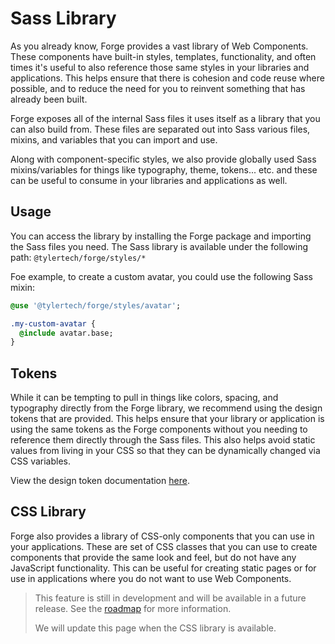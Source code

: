 
<Meta title="Getting Started/Sass Library" />

# Sass Library

As you already know, Forge provides a vast library of Web Components. These components have built-in styles, templates, functionality, and often times
it's useful to also reference those same styles in your libraries and applications. This helps ensure that there is cohesion and code reuse where possible,
and to reduce the need for you to reinvent something that has already been built.

Forge exposes all of the internal Sass files it uses itself as a library that you can also build from. These files are separated out into Sass various files,
mixins, and variables that you can import and use.

Along with component-specific styles, we also provide globally used Sass mixins/variables for things like typography, theme, tokens... etc. and these can be
useful to consume in your libraries and applications as well.

## Usage

You can access the library by installing the Forge package and importing the Sass files you need. The Sass library is available under the following path:
`@tylertech/forge/styles/*`

Foe example, to create a custom avatar, you could use the following Sass mixin:

```sass
@use '@tylertech/forge/styles/avatar';

.my-custom-avatar {
  @include avatar.base;
}
```

## Tokens

While it can be tempting to pull in things like colors, spacing, and typography directly from the Forge library, we recommend using the design tokens that are
provided. This helps ensure that your library or application is using the same tokens as the Forge components without you needing to reference them directly
through the Sass files. This also helps avoid static values from living in your CSS so that they can be dynamically changed via CSS variables.

View the design token documentation [here](?path=/docs/getting-started-design-tokens--docs).

## CSS Library

Forge also provides a library of CSS-only components that you can use in your applications. These are set of CSS classes that you can use to create components
that provide the same look and feel, but do not have any JavaScript functionality. This can be useful for creating static pages or for use in applications
where you do not want to use Web Components.

> This feature is still in development and will be available in a future release. See the [roadmap](?path=/docs/about-roadmap--docs) for more information.
>
> We will update this page when the CSS library is available.
